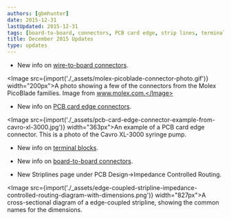 ```yaml
---
authors: [gbmhunter]
date: 2015-12-31
lastUpdated: 2015-12-31
tags: [board-to-board, connectors, PCB card edge, strip lines, terminal blocks, wire-to-board]
title: December 2015 Updates
type: updates
---
```


* New info on [wire-to-board connectors](/electronics/components/connectors/#wire-to-board-wtb-connectors).


<Image src={import('./_assets/molex-picoblade-connector-photo.gif')} width="200px">A photo showing a few of the connectors from the Molex PicoBlade families. Image from www.molex.com.</Image>  

* New info on [PCB card edge connectors](/electronics/components/connectors/#pcb-card-edge-connectors).


<Image src={import('./_assets/pcb-card-edge-connector-example-from-cavro-xl-3000.jpg')} width="363px">An example of a PCB card edge connector. This is a photo of the Cavro XL-3000 syringe pump.</Image>

* New info on [terminal blocks](/electronics/components/connectors/#terminal-blocks).

* New info on [board-to-board connectors](/electronics/components/connectors/#board-to-board-connectors).

* New Striplines page under PCB Design->Impedance Controlled Routing.


<Image src={import('./_assets/edge-coupled-stripline-impedance-controlled-routing-diagram-with-dimensions.png')} width="827px">A cross-sectional diagram of a edge-coupled stripline, showing the common names for the dimensions.</Image>
